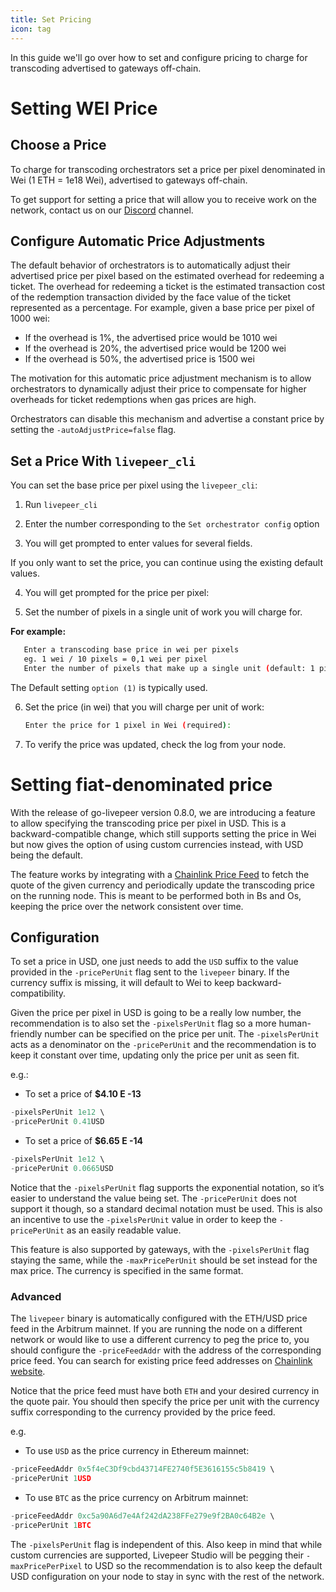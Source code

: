 ```yaml
---
title: Set Pricing
icon: tag
---
```


In this guide we'll go over how to set and configure pricing to charge for
transcoding advertised to gateways off-chain.

# Setting WEI Price

## Choose a Price

To charge for transcoding orchestrators set a price per pixel denominated in Wei
(1 ETH = 1e18 Wei), advertised to gateways off-chain.

To get support for setting a price that will allow you to receive work on the
network, contact us on our [Discord](https://discord.gg/uaPhtyrWsF) channel.

## Configure Automatic Price Adjustments

The default behavior of orchestrators is to automatically adjust their
advertised price per pixel based on the estimated overhead for redeeming a
ticket. The overhead for redeeming a ticket is the estimated transaction cost of
the redemption transaction divided by the face value of the ticket represented
as a percentage. For example, given a base price per pixel of 1000 wei:

- If the overhead is 1%, the advertised price would be 1010 wei
- If the overhead is 20%, the advertised price would be 1200 wei
- If the overhead is 50%, the advertised price is 1500 wei

The motivation for this automatic price adjustment mechanism is to allow
orchestrators to dynamically adjust their price to compensate for higher
overheads for ticket redemptions when gas prices are high.

Orchestrators can disable this mechanism and advertise a constant price by
setting the `-autoAdjustPrice=false` flag.

## Set a Price With `livepeer_cli`

You can set the base price per pixel using the `livepeer_cli`:

1. Run `livepeer_cli`

2. Enter the number corresponding to the `Set orchestrator config` option

3. You will get prompted to enter values for several fields.

<Info>
  If you only want to set the price, you can continue using the existing default
  values.
</Info>

4. You will get prompted for the price per pixel:

5. Set the number of pixels in a single unit of work you will charge for.

**For example:**

```bash
   Enter a transcoding base price in wei per pixels
   eg. 1 wei / 10 pixels = 0,1 wei per pixel
   Enter the number of pixels that make up a single unit (default: 1 pixel):
```

<Info>The Default setting `option (1)` is typically used.</Info>

6. Set the price (in wei) that you will charge per unit of work:

   ```bash
   Enter the price for 1 pixel in Wei (required):
   ```

7. To verify the price was updated, check the log from your node.



# Setting fiat-denominated price

With the release of go-livepeer version 0.8.0, we are introducing a feature to allow specifying the transcoding price per pixel in USD. This is a backward-compatible change, which still supports setting the price in Wei but now gives the option of using custom currencies instead, with USD being the default.

The feature works by integrating with a [Chainlink Price Feed](https://docs.chain.link/data-feeds/price-feeds) to fetch the quote of the given currency and periodically update the transcoding price on the running node. This is meant to be performed both in Bs and Os, keeping the price over the network consistent over time.

## Configuration

To set a price in USD, one just needs to add the `USD` suffix to the value provided in the `-pricePerUnit` flag sent to the `livepeer` binary. If the currency suffix is missing, it will default to Wei to keep backward-compatibility.

Given the price per pixel in USD is going to be a really low number, the recommendation is to also set the `-pixelsPerUnit` flag so a more human-friendly number can be specified on the price per unit. The `-pixelsPerUnit` acts as a denominator on the `-pricePerUnit` and the recommendation is to keep it constant over time, updating only the price per unit as seen fit.

e.g.:

- To set a price of **$4.10 E -13**

```jsx
-pixelsPerUnit 1e12 \
-pricePerUnit 0.41USD
```

- To set a price of **$6.65 E -14**

```jsx
-pixelsPerUnit 1e12 \
-pricePerUnit 0.0665USD
```

Notice that the `-pixelsPerUnit` flag supports the exponential notation, so it’s easier to understand the value being set. The `-pricePerUnit` does not support it though, so a standard decimal notation must be used. This is also an incentive to use the `-pixelsPerUnit` value in order to keep the `-pricePerUnit` as an easily readable value.

This feature is also supported by gateways, with the `-pixelsPerUnit` flag staying the same, while the `-maxPricePerUnit` should be set instead for the max price. The currency is specified in the same format.

### Advanced

The `livepeer` binary is automatically configured with the ETH/USD price feed in the Arbitrum mainnet. If you are running the node on a different network or would like to use a different currency to peg the price to, you should configure the `-priceFeedAddr` with the address of the corresponding price feed. You can search for existing price feed addresses on [Chainlink website](https://docs.chain.link/data-feeds/price-feeds/addresses?network=ethereum&page=1).

Notice that the price feed must have both `ETH` and your desired currency in the quote pair. You should then specify the price per unit with the currency suffix corresponding to the currency provided by the price feed.

e.g.

- To use `USD` as the price currency in Ethereum mainnet:

```jsx
-priceFeedAddr 0x5f4eC3Df9cbd43714FE2740f5E3616155c5b8419 \
-pricePerUnit 1USD
```

- To use `BTC` as the price currency on Arbitrum mainnet:

```jsx
-priceFeedAddr 0xc5a90A6d7e4Af242dA238FFe279e9f2BA0c64B2e \
-pricePerUnit 1BTC
```

The `-pixelsPerUnit` flag is independent of this. Also keep in mind that while custom currencies are supported, Livepeer Studio will be pegging their `-maxPricePerPixel` to USD so the recommendation is to also keep the default USD configuration on your node to stay in sync with the rest of the network.
